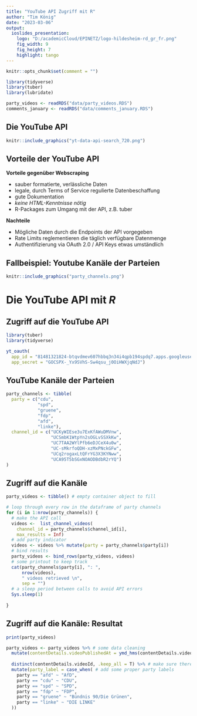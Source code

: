 ```yaml
---
title: "YouTube API Zugriff mit R"
author: "Tim König"
date: "2023-03-06"
output: 
  ioslides_presentation:
    logo: "D:/academicCloud/EPINETZ/logo-hildesheim-rd_gr_fr.png"
    fig_width: 9
    fig_height: 7
    highlight: tango
---
```


```r
knitr::opts_chunk$set(comment = "")

library(tidyverse)
library(tuber)
library(lubridate)

party_videos <- readRDS("data/party_videos.RDS")
comments_january <- readRDS("data/comments_january.RDS")

```

## Die YouTube API

```r
knitr::include_graphics("yt-data-api-search_720.png")
```

## Vorteile der YouTube API

**Vorteile gegenüber Webscraping**

-   sauber formatierte, verlässliche Daten
-   legale, durch Terms of Service regulierte Datenbeschaffung
-   gute Dokumentation
-   *keine HTML-Kenntnisse nötig*
-   R-Packages zum Umgang mit der API, z.B. tuber

**Nachteile**

-   Mögliche Daten durch die Endpoints der API vorgegeben
-   Rate Limits reglementieren die täglich verfügbare Datenmenge
-   Authentifizierung via OAuth 2.0 / API Keys etwas umständlich


## Fallbeispiel: Youtube Kanäle der Parteien

```r
knitr::include_graphics("party_channels.png")
```


# Die YouTube API mit *R*


## Zugriff auf die YouTube API

```r
library(tuber)
library(tidyverse)

yt_oauth(
  app_id = "81481321824-btqvdmev607hbbq3n34i4qpb194spdq7.apps.googleusercontent.com",
  app_secret = "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")
```



## YouTube Kanäle der Parteien
```r
party_channels <- tibble(
  party = c("cdu",
            "spd",
            "gruene",
            "fdp", 
            "afd", 
            "linke"),
  channel_id = c("UCKyWIEse3u7ExKfAWuDMVnw",
                 "UCSmbK1WtpYn2sOGLvSSXkKw",
                 "UC7TAA2WYlPfb6eDJCeX4u0w",
                 "UC-sMkrfoQDH-xzMxPNckGFw",
                 "UCq2rogaxLtQFrYG3X3KYNww",
                 "UCA95T5bSGxNOAODBdbR2rYQ")
)
```


## Zugriff auf die Kanäle

```r
party_videos <- tibble() # empty container object to fill

# loop through every row in the dataframe of party channels
for (i in 1:nrow(party_channels)) { 
  # make the API call
  videos <-  list_channel_videos(
    channel_id = party_channels$channel_id[i],
    max_results = Inf)
  # add party indicator
  videos <- videos %>% mutate(party = party_channels$party[i]) 
  # bind results
  party_videos <- bind_rows(party_videos, videos) 
  # some printout to keep track
  cat(party_channels$party[i], ": ", 
      nrow(videos), 
      " videos retrieved \n", 
      sep = "") 
  # a sleep period between calls to avoid API errors
  Sys.sleep(1) 
  
}

```


## Zugriff auf die Kanäle: Resultat
```r
print(party_videos)
```

```r
party_videos <- party_videos %>% # some data cleaning
  mutate(contentDetails.videoPublishedAt = ymd_hms(contentDetails.videoPublishedAt)) %>%  # proper datetime format
  
  distinct(contentDetails.videoId, .keep_all = T) %>% # make sure there are no duplicates
  mutate(party_label = case_when( # add some proper party labels
    party == "afd" ~ "AfD",
    party == "cdu" ~ "CDU",
    party == "spd" ~ "SPD",
    party == "fdp" ~ "FDP",
    party == "gruene" ~ "Bündnis 90/Die Grünen",
    party == "linke" ~ "DIE LINKE"
  ))
```

